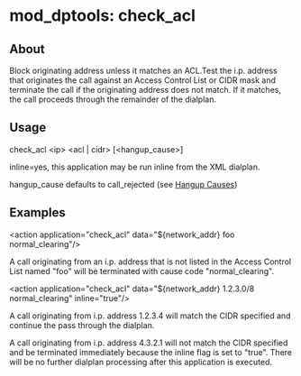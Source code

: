
# mod_dptools: check_acl 

 

## About

Block originating address unless it matches an ACL.Test the i.p. address that originates the call against an Access Control List or CIDR mask and terminate the call if the originating address does not match. If it matches, the call proceeds through the remainder of the dialplan.

## Usage

check_acl \<ip> \<acl | cidr> [\<hangup_cause>]

inline=yes, this application may be run inline from the XML dialplan.

hangup\_cause defaults to call\_rejected (see [Hangup Causes](../../Troubleshooting-Debugging/Hangup-Cause-Code-Table_3964945.mdx#about))

## Examples

\<action application="check_acl" data="$\{network_addr} foo normal_clearing"/>

A call originating from an i.p. address that is not listed in the Access Control List named "foo" will be terminated with cause code "normal\_clearing".

\<action application="check_acl" data="$\{network_addr} 1.2.3.0/8 normal_clearing" inline="true"/>

A call originating from i.p. address 1.2.3.4 will match the CIDR specified and continue the pass through the dialplan.

A call originating from i.p. address 4.3.2.1 will not match the CIDR specified and be terminated immediately because the inline flag is set to "true". There will be no further dialplan processing after this application is executed.


